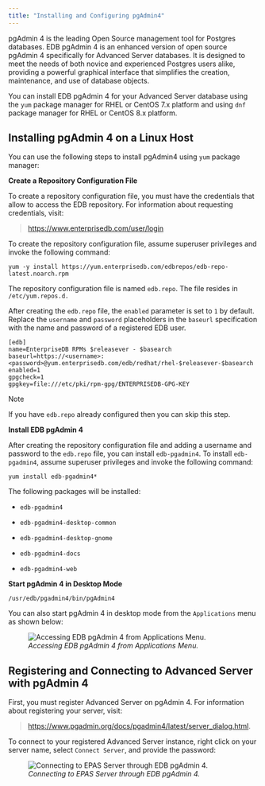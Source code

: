 ```yaml
---
title: "Installing and Configuring pgAdmin4"
---
```


<div id="installing_and_configuring_pgadmin4" class="registered_link"></div>


pgAdmin 4 is the leading Open Source management tool for Postgres databases. EDB pgAdmin 4 is an enhanced version of open source pgAdmin 4 specifically for Advanced Server databases. It is designed to meet the needs of both novice and experienced Postgres users alike, providing a powerful graphical interface that simplifies the creation, maintenance, and use of database objects.

You can install EDB pgAdmin 4 for your Advanced Server database using the `yum` package manager for RHEL or CentOS 7.x platform and using `dnf` package manager for RHEL or CentOS 8.x platform.

<div id="installing_edb_pgadmin_4_on_a_linux_host" class="registered_link"></div>

## Installing pgAdmin 4 on a Linux Host

You can use the following steps to install pgAdmin4 using `yum` package manager:

**Create a Repository Configuration File**

To create a repository configuration file, you must have the credentials that allow to access the EDB repository. For information about requesting credentials, visit:

> <https://www.enterprisedb.com/user/login>

To create the repository configuration file, assume superuser privileges and invoke the following command:

``` text
yum -y install https://yum.enterprisedb.com/edbrepos/edb-repo-latest.noarch.rpm
```

The repository configuration file is named `edb.repo`. The file resides in `/etc/yum.repos.d.`

After creating the `edb.repo` file, the `enabled` parameter is set to `1` by default. Replace the `username` and `password` placeholders in the `baseurl` specification with the name and password of a registered EDB user.

``` text
[edb]
name=EnterpriseDB RPMs $releasever - $basearch
baseurl=https://<username>:<password>@yum.enterprisedb.com/edb/redhat/rhel-$releasever-$basearch
enabled=1
gpgcheck=1
gpgkey=file:///etc/pki/rpm-gpg/ENTERPRISEDB-GPG-KEY
```

<div class="note">

<div class="title">

Note

</div>

If you have `edb.repo` already configured then you can skip this step.

</div>

**Install EDB pgAdmin 4**

After creating the repository configuration file and adding a username and password to the `edb.repo` file, you can install `edb-pgadmin4`. To install `edb-pgadmin4`, assume superuser privileges and invoke the following command:

``` text
yum install edb-pgadmin4*
```

The following packages will be installed:

-   `edb-pgadmin4`

-   `edb-pgadmin4-desktop-common`

-   `edb-pgadmin4-desktop-gnome`

-   `edb-pgadmin4-docs`

-   `edb-pgadmin4-web`

**Start pgAdmin 4 in Desktop Mode**

``` text
/usr/edb/pgadmin4/bin/pgAdmin4
```

You can also start pgAdmin 4 in desktop mode from the `Applications` menu as shown below:

<figure><img src="images/pgadmin4_from_applications_menu.png" class="align-center" alt="Accessing EDB pgAdmin 4 from Applications Menu." /><figcaption aria-hidden="true"><em>Accessing EDB pgAdmin 4 from Applications Menu.</em></figcaption></figure>

<div id="registering_and_connecting_advanced_server_on_edb_pgadmin_4" class="registered_link"></div>

## Registering and Connecting to Advanced Server with pgAdmin 4

First, you must register Advanced Server on pgAdmin 4. For information about registering your server, visit:

> <https://www.pgadmin.org/docs/pgadmin4/latest/server_dialog.html>.

To connect to your registered Advanced Server instance, right click on your server name, select `Connect Server`, and provide the password:

<figure><img src="images/connect_to_epas_server.png" class="align-center" alt="Connecting to EPAS Server through EDB pgAdmin 4." /><figcaption aria-hidden="true"><em>Connecting to EPAS Server through EDB pgAdmin 4.</em></figcaption></figure>

